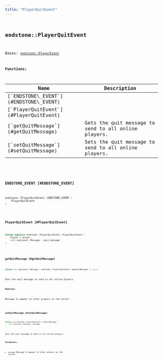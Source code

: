 ```yaml
---
title: "PlayerQuitEvent"
---
```


## <code className="doc-symbol doc-symbol-class"/> endstone::PlayerQuitEvent

Bases: [`endstone::PlayerEvent`](classendstone_1_1_player_event.md)
















**Functions:**

<table>
<thead>
   <tr>
      <th>Name</th>
      <th>Description</th>
   </tr>
</thead>
<tbody>
<tr key="classendstone_1_1_player_quit_event_1a4cafa40ad32d17a9df4dd202ca3bb58c">
    <td>[`ENDSTONE\_EVENT`](#ENDSTONE\_EVENT)</td>
    <td></td>
</tr>
<tr key="classendstone_1_1_player_quit_event_1ac6ffac80709929a051bd364c84dd65ce">
    <td>[`PlayerQuitEvent`](#PlayerQuitEvent)</td>
    <td></td>
</tr>
<tr key="classendstone_1_1_player_quit_event_1a1dc49d81c8a458e1a45d8d2c33f03f15">
    <td>[`getQuitMessage`](#getQuitMessage)</td>
    <td>Gets the quit message to send to all online players.</td>
</tr>
<tr key="classendstone_1_1_player_quit_event_1a33ac4f643cbabfbaec170ba5ef88551a">
    <td>[`setQuitMessage`](#setQuitMessage)</td>
    <td>Sets the quit message to send to all online players.</td>
</tr>
</tbody>
</table>

### <code className="doc-symbol doc-symbol-function"/> ENDSTONE\_EVENT [#ENDSTONE\_EVENT]

```cpp
endstone::PlayerQuitEvent::ENDSTONE_EVENT (
    PlayerQuitEvent
) 
```


### <code className="doc-symbol doc-symbol-function"/> PlayerQuitEvent [#PlayerQuitEvent]

```cpp
inline explicit endstone::PlayerQuitEvent::PlayerQuitEvent (
    Player & player,
    std::optional< Message > quit_message
) 
```


### <code className="doc-symbol doc-symbol-function"/> getQuitMessage [#getQuitMessage]

```cpp
inline std::optional< Message > endstone::PlayerQuitEvent::getQuitMessage () const
```

Gets the quit message to send to all online players.



**Returns:**

Message to appear to other players on the server. 





        
### <code className="doc-symbol doc-symbol-function"/> setQuitMessage [#setQuitMessage]

```cpp
inline void endstone::PlayerQuitEvent::setQuitMessage (
    std::optional< Message > message
) 
```

Sets the quit message to send to all online players.



**Parameters:**


* `message` Message to appear to other players on the server. 




        
